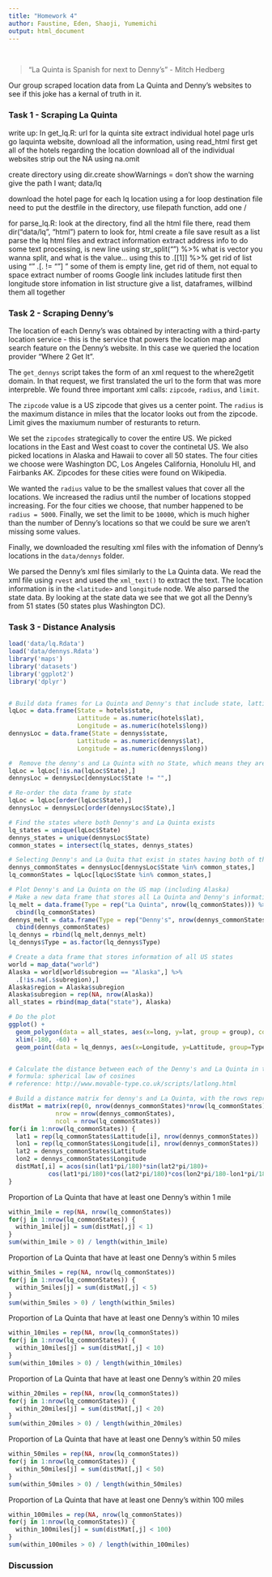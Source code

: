 ```yaml
---
title: "Homework 4"
author: Faustine, Eden, Shaoji, Yumemichi
output: html_document
---
```

<br>

> "La Quinta is Spanish for next to Denny’s" - Mitch Hedberg

Our group scraped location data from La Quinta and Denny's websites to see if this joke has a kernal of truth in it. 

### Task 1 - Scraping La Quinta
write up:
In get_lq.R:
  url for la quinta site
  extract individual hotel page urls
 go laquinta website, download all the information, using read_html
 first get all of the hotels regarding the location
 download all of the individual websites
 strip out the NA using na.omit

  create directory using dir.create
 showWarnings = don't show the warning
 give the path I want; data/lq

  download the hotel page for each lq location using a for loop
 destination file
 need to put the destfile in the directory, use filepath function, add one /

for parse_lq.R:
 look at the directory, find all the html file there, read them
  dir("data/lq", "html")  patern to look for, html
  create a file
 save result as a list
  parse the lq html files and extract information
  extract address info
 to do some text processing, \n is new line
using str_split("\n") %>% what is vector you wanna split, and what is the value...
using this to  .[[1]] %>%  get rid of list
using "" .[. != ""] "  some of them is empty line, get rid of them, not equal to space
  extract number of rooms
  Google link includes latitude first then longitude
  store infomation in list structure
 give a list, dataframes, willbind them all together


### Task 2 - Scraping Denny's

The location of each Denny's was obtained by interacting with a third-party location service - this is the service that powers the location map and search feature on the Denny's website. In this case we queried the location provider "Where 2 Get It".

The `get_dennys` script takes the form of an xml request to the where2getit domain. In that request, we first translated the url to the form that was more interpreble. We found three important xml calls: `zipcode`, `radius`, and `limit`. 

The `zipcode` value is a US zipcode that gives us a center point. The `radius` is the maximum distance in miles that the locator looks out from the zipcode. Limit gives the maxiumum number of resturants to return. 

We set the `zipcodes` strategically to cover the entire US. We picked locations in the East and West coast to cover the continetal US. We also picked locations in Alaska and Hawaii to cover all 50 states. The four cities we choose were Washington DC, Los Angeles California, Honolulu HI, and Fairbanks AK. Zipcodes for these cities were found on Wikipedia. 

We wanted the `radius` value to be the smallest values that cover all the locations. We increased the radius until the number of locations stopped increasing. For the four cities we choose, that number happened to be `radius = 5000`. Finally, we set the limit to be `10000`, which is much higher than the number of Denny's locations so that we could be sure we aren't missing some values. 

Finally, we downloaded the resulting xml files with the infomation of Denny's locations in the `data/dennys` folder.

We parsed the Denny's xml files similarly to the La Quinta data. We read the xml file using `rvest` and used the `xml_text()` to extract the text. The location information is in the `<latitude>` and `longitude` node. We also parsed the state data. By looking at the state data we see that we got all the Denny's from 51 states (50 states plus Washington DC).


### Task 3 - Distance Analysis

```r
load('data/lq.Rdata')
load('data/dennys.Rdata')
library('maps')
library('datasets')
library('ggplot2')
library('dplyr')


# Build data frames for La Quinta and Denny's that include state, lattitude and longitude
lqLoc = data.frame(State = hotels$state, 
                   Lattitude = as.numeric(hotels$lat), 
                   Longitude = as.numeric(hotels$long))
dennysLoc = data.frame(State = dennys$state, 
                   Lattitude = as.numeric(dennys$lat), 
                   Longitude = as.numeric(dennys$long))

#  Remove the denny's and La Quinta with no State, which means they are outside of US
lqLoc = lqLoc[!is.na(lqLoc$State),]
dennysLoc = dennysLoc[dennysLoc$State != "",]

# Re-order the data frame by state
lqLoc = lqLoc[order(lqLoc$State),]
dennysLoc = dennysLoc[order(dennysLoc$State),]

# Find the states where both Denny's and La Quinta exists
lq_states = unique(lqLoc$State)
dennys_states = unique(dennysLoc$State)
common_states = intersect(lq_states, dennys_states)

# Selecting Denny's and La Quita that exist in states having both of them
dennys_commonStates = dennysLoc[dennysLoc$State %in% common_states,]
lq_commonStates = lqLoc[lqLoc$State %in% common_states,]

# Plot Denny's and La Quinta on the US map (including Alaska)
# Make a new data frame that stores all La Quinta and Denny's information for ggplot
lq_melt = data.frame(Type = rep("La Quinta", nrow(lq_commonStates))) %>%
  cbind(lq_commonStates)
dennys_melt = data.frame(Type = rep("Denny's", nrow(dennys_commonStates))) %>%
  cbind(dennys_commonStates)
lq_dennys = rbind(lq_melt,dennys_melt)
lq_dennys$Type = as.factor(lq_dennys$Type)

# Create a data frame that stores information of all US states
world = map_data("world")
Alaska = world[world$subregion == "Alaska",] %>%
  .[!is.na(.$subregion),]
Alaska$region = Alaska$subregion
Alaska$subregion = rep(NA, nrow(Alaska))
all_states = rbind(map_data("state"), Alaska)

# Do the plot
ggplot() + 
  geom_polygon(data = all_states, aes(x=long, y=lat, group = group), colour="white", fill="blue") +
  xlim(-180, -60) + 
  geom_point(data = lq_dennys, aes(x=Longitude, y=Lattitude, group=Type, color=Type), cex = 0.6)


# Calculate the distance between each of the Denny's and La Quinta in the common_states
# formula: spherical law of cosines
# reference: http://www.movable-type.co.uk/scripts/latlong.html

# Build a distance matrix for denny's and La Quinta, with the rows representing Denny's and columns representing La Quinta
distMat = matrix(rep(0, nrow(dennys_commonStates)*nrow(lq_commonStates)), 
             nrow = nrow(dennys_commonStates),
             ncol = nrow(lq_commonStates))
for(i in 1:nrow(lq_commonStates)) {
  lat1 = rep(lq_commonStates$Lattitude[i], nrow(dennys_commonStates))
  lon1 = rep(lq_commonStates$Longitude[i], nrow(dennys_commonStates))
  lat2 = dennys_commonStates$Lattitude
  lon2 = dennys_commonStates$Longitude
  distMat[,i] = acos(sin(lat1*pi/180)*sin(lat2*pi/180)+
           cos(lat1*pi/180)*cos(lat2*pi/180)*cos(lon2*pi/180-lon1*pi/180)) * 3959
}
```
  
Proportion of La Quinta that have at least one Denny's within 1 mile
```r
within_1mile = rep(NA, nrow(lq_commonStates))
for(j in 1:nrow(lq_commonStates)) {
  within_1mile[j] = sum(distMat[,j] < 1)
}
sum(within_1mile > 0) / length(within_1mile)
```
  
Proportion of La Quinta that have at least one Denny's within 5 miles
```r
within_5miles = rep(NA, nrow(lq_commonStates))
for(j in 1:nrow(lq_commonStates)) {
  within_5miles[j] = sum(distMat[,j] < 5)
}
sum(within_5miles > 0) / length(within_5miles)
```
  
Proportion of La Quinta that have at least one Denny's within 10 miles
```r
within_10miles = rep(NA, nrow(lq_commonStates))
for(j in 1:nrow(lq_commonStates)) {
  within_10miles[j] = sum(distMat[,j] < 10)
}
sum(within_10miles > 0) / length(within_10miles)
```
  
Proportion of La Quinta that have at least one Denny's within 20 miles
```r
within_20miles = rep(NA, nrow(lq_commonStates))
for(j in 1:nrow(lq_commonStates)) {
  within_20miles[j] = sum(distMat[,j] < 20)
}
sum(within_20miles > 0) / length(within_20miles)
```
  
Proportion of La Quinta that have at least one Denny's within 50 miles
```r
within_50miles = rep(NA, nrow(lq_commonStates))
for(j in 1:nrow(lq_commonStates)) {
  within_50miles[j] = sum(distMat[,j] < 50)
}
sum(within_50miles > 0) / length(within_50miles)
```
  
Proportion of La Quinta that have at least one Denny's within 100 miles
```r
within_100miles = rep(NA, nrow(lq_commonStates))
for(j in 1:nrow(lq_commonStates)) {
  within_100miles[j] = sum(distMat[,j] < 100)
}
sum(within_100miles > 0) / length(within_100miles)
```

### Discussion 


